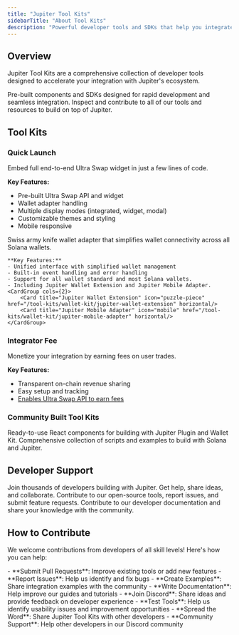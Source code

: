 ---
title: "Jupiter Tool Kits"
sidebarTitle: "About Tool Kits"
description: "Powerful developer tools and SDKs that help you integrate Jupiter products into your applications with minimal effort."
---

## Overview

Jupiter Tool Kits are a comprehensive collection of developer tools designed to accelerate your integration with Jupiter's ecosystem.

<CardGroup cols={2}>
<Card title="Developer First" icon="code">
Pre-built components and SDKs designed for rapid development and seamless integration.
</Card>
<Card title="Open Source" icon="github">
Inspect and contribute to all of our tools and resources to build on top of Jupiter.
</Card>
</CardGroup>

## Tool Kits

### Quick Launch

<Card title="Jupiter Plugin" icon="puzzle-piece" href="/tool-kits/plugin">
Embed full end-to-end Ultra Swap widget in just a few lines of code.

**Key Features:**
- Pre-built Ultra Swap API and widget
- Wallet adapter handling
- Multiple display modes (integrated, widget, modal)
- Customizable themes and styling
- Mobile responsive
</Card>

<Card title="Jupiter Wallet Kit" icon="wallet" href="/tool-kits/wallet-kit">
    Swiss army knife wallet adapter that simplifies wallet connectivity across all Solana wallets.

    **Key Features:**
    - Unified interface with simplified wallet management
    - Built-in event handling and error handling
    - Support for all wallet standard and most Solana wallets.
    - Including Jupiter Wallet Extension and Jupiter Mobile Adapter.
    <CardGroup cols={2}>
        <Card title="Jupiter Wallet Extension" icon="puzzle-piece" href="/tool-kits/wallet-kit/jupiter-wallet-extension" horizontal/>
        <Card title="Jupiter Mobile Adapter" icon="mobile" href="/tool-kits/wallet-kit/jupiter-mobile-adapter" horizontal/>
    </CardGroup>
</Card>

### Integrator Fee

<Card title="Referral Program" icon="handshake" href="/tool-kits/referral-program">
Monetize your integration by earning fees on user trades.

**Key Features:**
- Transparent on-chain revenue sharing
- Easy setup and tracking
- [Enables Ultra Swap API to earn fees](/docs/ultra/add-fees-to-ultra)
</Card>

### Community Built Tool Kits

<CardGroup cols={2}>
<Card title="Jupiverse Kit" icon="rocket" href="https://jupiversekit.xyz/">
Ready-to-use React components for building with Jupiter Plugin and Wallet Kit.
</Card>
<Card title="DevRel Examples" icon="github" href="https://github.com/Jupiter-DevRel">
Comprehensive collection of scripts and examples to build with Solana and Jupiter.
</Card>
</CardGroup>

## Developer Support

<CardGroup cols={3}>
<Card title="Discord Community" icon="discord" href="https://discord.gg/jup">
Join thousands of developers building with Jupiter. Get help, share ideas, and collaborate.
</Card>
<Card title="GitHub" icon="github" href="https://github.com/jup-ag">
Contribute to our open-source tools, report issues, and submit feature requests.
</Card>
<Card title="Documentation" icon="book" href="https://github.com/jup-ag/docs">
Contribute to our developer documentation and share your knowledge with the community.
</Card>
</CardGroup>

## How to Contribute

We welcome contributions from developers of all skill levels! Here's how you can help:

<Tabs>
<Tab title="Developers">
- **Submit Pull Requests**: Improve existing tools or add new features
- **Report Issues**: Help us identify and fix bugs
- **Create Examples**: Share integration examples with the community
- **Write Documentation**: Help improve our guides and tutorials
</Tab>

<Tab title="Non-Technical">
- **Join Discord**: Share ideas and provide feedback on developer experience
- **Test Tools**: Help us identify usability issues and improvement opportunities  
- **Spread the Word**: Share Jupiter Tool Kits with other developers
- **Community Support**: Help other developers in our Discord community
</Tab>
</Tabs>
